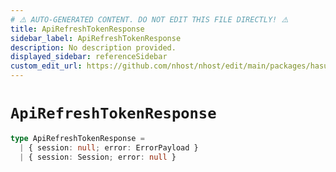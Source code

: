 ```yaml
---
# ⚠️ AUTO-GENERATED CONTENT. DO NOT EDIT THIS FILE DIRECTLY! ⚠️
title: ApiRefreshTokenResponse
sidebar_label: ApiRefreshTokenResponse
description: No description provided.
displayed_sidebar: referenceSidebar
custom_edit_url: https://github.com/nhost/nhost/edit/main/packages/hasura-auth-js/src/utils/types.ts#L148
---
```


# `ApiRefreshTokenResponse`

```ts
type ApiRefreshTokenResponse =
  | { session: null; error: ErrorPayload }
  | { session: Session; error: null }
```
